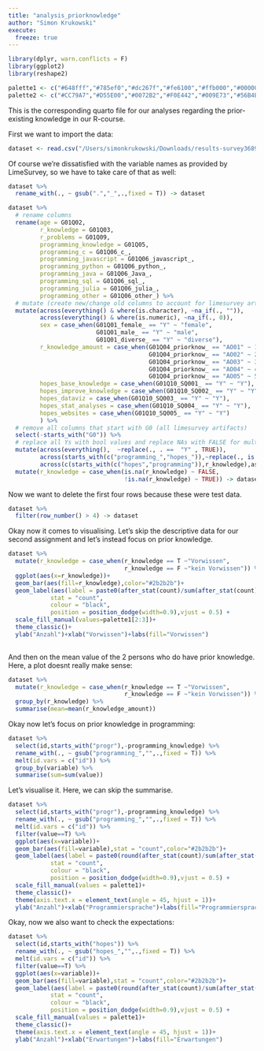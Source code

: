 ```yaml
---
title: "analysis_priorknowledge"
author: "Simon Krukowski"
execute:
  freeze: true
---
```


```r
library(dplyr, warn.conflicts = F)
library(ggplot2)
library(reshape2)

palette1 <- c("#648fff","#785ef0","#dc267f","#fe6100","#ffb000","#000000","#ffffff")
palette2 <- c("#CC79A7","#D55E00","#0072B2","#F0E442","#009E73","#56B4E9","#E69F00","#000000")
```

This is the corresponding quarto file for our analyses regarding the prior-existing knowledge in our R-course.

First we want to import the data:

```r
dataset <- read.csv("/Users/simonkrukowski/Downloads/results-survey368965-6.csv")
```

Of course we're dissatisfied with the variable names as provided by LimeSurvey, so we have to take care of that as well:

```r
dataset %>% 
  rename_with(., ~ gsub(".","_",.,fixed = T)) -> dataset
```

```r
dataset %>% 
  # rename columns
  rename(age = G01Q02,
         r_knowledge = G01Q03,
         r_problems = G01Q09,
         programming_knowledge = G01Q05,
         programming_c = G01Q06_c_,
         programming_javascript = G01Q06_javascript_,
         programming_python = G01Q06_python_,
         programming_java = G01Q06_Java_,
         programming_sql = G01Q06_sql_,
         programming_julia = G01Q06_julia_,
         programming_other = G01Q06_other_) %>% 
  # mutate (create new/change old columns to account for limesurvey artifacts)
  mutate(across(everything() & where(is.character), ~na_if(., "")),
         across(everything() & where(is.numeric), ~na_if(., 0)),
         sex = case_when(G01Q01_female_ == "Y" ~ "female",
                         G01Q01_male_ == "Y" ~ "male",
                         G01Q01_diverse_ == "Y" ~ "diverse"),
         r_knowledge_amount = case_when(G01Q04_priorknow_ == "AO01" ~ 1,
                                        G01Q04_priorknow_ == "AO02" ~ 2,
                                        G01Q04_priorknow_ == "AO03" ~ 3,
                                        G01Q04_priorknow_ == "AO04" ~ 4,
                                        G01Q04_priorknow_ == "AO05" ~ 5),
         hopes_base_knowledge = case_when(G01Q10_SQ001_ == "Y" ~ "Y"),
         hopes_improve_knowledge = case_when(G01Q10_SQ002_ == "Y" ~ "Y"),
         hopes_dataviz = case_when(G01Q10_SQ003_ == "Y" ~ "Y"),
         hopes_stat_analyses = case_when(G01Q10_SQ004_ == "Y" ~ "Y"),
         hopes_websites = case_when(G01Q10_SQ005_ == "Y" ~ "Y")
         ) %>% 
  # remove all columns that start with G0 (all limesurvey artifacts)
  select(-starts_with("G0")) %>% 
  # replace all Ys with bool values and replace NAs with FALSE for multiple choice items
  mutate(across(everything(),  ~replace(., . ==  "Y" , TRUE)),
         across(starts_with(c("programming_","hopes_")),~replace(., is.na(.), FALSE)),
         across(c(starts_with(c("hopes","programming")),r_knowledge),as.logical)) %>% 
  mutate(r_knowledge = case_when(is.na(r_knowledge) ~ FALSE,
                                 !is.na(r_knowledge) ~ TRUE)) -> dataset
```

Now we want to delete the first four rows because these were test data.

```r
dataset %>% 
  filter(row_number() > 4) -> dataset
```

Okay now it comes to visualising. Let's skip the descriptive data for our second assignment and let's instead focus on prior knowledge.

```r
dataset %>% 
  mutate(r_knowledge = case_when(r_knowledge == T ~"Vorwissen",
                                 r_knowledge == F ~"kein Vorwissen")) %>% 
  ggplot(aes(x=r_knowledge))+
  geom_bar(aes(fill=r_knowledge),color="#2b2b2b")+
  geom_label(aes(label = paste0(after_stat(count)/sum(after_stat(count))*100, "%")),
            stat = "count",
            colour = "black",
            position = position_dodge(width=0.9),vjust = 0.5) +
  scale_fill_manual(values=palette1[2:3])+
  theme_classic()+
  ylab("Anzahl")+xlab("Vorwissen")+labs(fill="Vorwissen")
  
```

And then on the mean value of the 2 persons who do have prior knowledge. Here, a plot doesnt really make sense:

```r
dataset %>% 
  mutate(r_knowledge = case_when(r_knowledge == T ~"Vorwissen",
                                 r_knowledge == F ~"kein Vorwissen")) %>% 
  group_by(r_knowledge) %>% 
  summarise(mean=mean(r_knowledge_amount))
```

Okay now let's focus on prior knowledge in programming:

```r
dataset %>% 
  select(id,starts_with("progr"),-programming_knowledge) %>% 
  rename_with(., ~ gsub("programming_","",.,fixed = T)) %>% 
  melt(id.vars = c("id")) %>% 
  group_by(variable) %>% 
  summarise(sum=sum(value))
```

Let's visualise it. Here, we can skip the summarise.

```r
dataset %>% 
  select(id,starts_with("progr"),-programming_knowledge) %>% 
  rename_with(., ~ gsub("programming_","",.,fixed = T)) %>% 
  melt(id.vars = c("id")) %>% 
  filter(value==T) %>% 
  ggplot(aes(x=variable))+
  geom_bar(aes(fill=variable),stat = "count",color="#2b2b2b")+
  geom_label(aes(label = paste0(round(after_stat(count)/sum(after_stat(count))*100,1), "%")),
            stat = "count",
            colour = "black",
            position = position_dodge(width=0.9),vjust = 0.5) +
  scale_fill_manual(values = palette1)+
  theme_classic()+
  theme(axis.text.x = element_text(angle = 45, hjust = 1))+
  ylab("Anzahl")+xlab("Programmiersprache")+labs(fill="Programmiersprache")
```

Okay, now we also want to check the expectations:

```r
dataset %>% 
  select(id,starts_with("hopes")) %>% 
  rename_with(., ~ gsub("hopes_","",.,fixed = T)) %>% 
  melt(id.vars = c("id")) %>% 
  filter(value==T) %>% 
  ggplot(aes(x=variable))+
  geom_bar(aes(fill=variable),stat = "count",color="#2b2b2b")+
  geom_label(aes(label = paste0(round(after_stat(count)/sum(after_stat(count))*100,1), "%")),
            stat = "count",
            colour = "black",
            position = position_dodge(width=0.9),vjust = 0.5) +
  scale_fill_manual(values = palette1)+
  theme_classic()+
  theme(axis.text.x = element_text(angle = 45, hjust = 1))+
  ylab("Anzahl")+xlab("Erwartungen")+labs(fill="Erwartungen")
```
